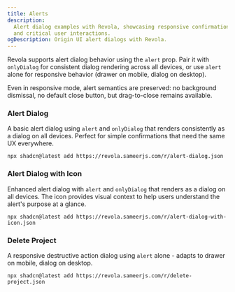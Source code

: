 ```yaml
---
title: Alerts
description:
  Alert dialog examples with Revola, showcasing responsive confirmation patterns
  and critical user interactions.
ogDescription: Origin UI alert dialogs with Revola.
---
```


Revola supports alert dialog behavior using the `alert` prop. Pair it with
`onlyDialog` for consistent dialog rendering across all devices, or use `alert`
alone for responsive behavior (drawer on mobile, dialog on desktop).

Even in responsive mode, alert semantics are preserved: no background dismissal,
no default close button, but drag-to-close remains available.

### Alert Dialog

A basic alert dialog using `alert` and `onlyDialog` that renders consistently as
a dialog on all devices. Perfect for simple confirmations that need the same UX
everywhere.

```package-install
npx shadcn@latest add https://revola.sameerjs.com/r/alert-dialog.json
```

### Alert Dialog with Icon

Enhanced alert dialog with `alert` and `onlyDialog` that renders as a dialog on
all devices. The icon provides visual context to help users understand the
alert's purpose at a glance.

<ComponentPreview name="origin-ui-alert-dialog-with-icon-demo" />

```package-install
npx shadcn@latest add https://revola.sameerjs.com/r/alert-dialog-with-icon.json
```

### Delete Project

A responsive destructive action dialog using `alert` alone - adapts to drawer on
mobile, dialog on desktop.

<ComponentPreview name="origin-ui-delete-project-demo" />

```package-install
npx shadcn@latest add https://revola.sameerjs.com/r/delete-project.json
```
